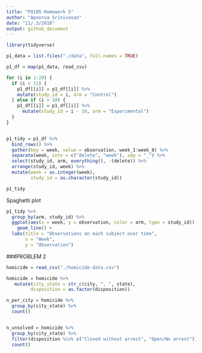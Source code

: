```yaml
---
title: "P8105 Homework 5"
author: "Apoorva Srinivasan"
date: "11/.3/2018"
output: github_document
---
```


```r
library(tidyverse)
```

```r
p1_data = list.files("./data", full.names = TRUE) 

p1_df = map(p1_data, read_csv) 

for (i in 1:20) {
  if (i < 11) {
    p1_df[[i]] = p1_df[[i]] %>% 
    mutate(study_id = i, arm = "Control")
  } else if (i > 10) {
    p1_df[[i]] = p1_df[[i]] %>% 
      mutate(study_id = i - 10, arm = "Experimental")
  }
}


p1_tidy = p1_df %>%
  bind_rows() %>%
  gather(key = week, value = observation, week_1:week_8) %>%
  separate(week, into = c("delete", "week"), sep = "_") %>%
  select(study_id, arm, everything(), -(delete)) %>%
  arrange(study_id, week) %>%
  mutate(week = as.integer(week), 
         study_id = as.character(study_id))

p1_tidy

```
Spaghetti plot

```r
p1_tidy %>%
  group_by(arm, study_id) %>% 
  ggplot(aes(x = week, y = observation, color = arm, type = study_id)) + 
    geom_line() +
  labs(title = "Observations on each subject over time",
       x = "Week", 
       y = "Observation")
```



###PROBLEM 2


```r
homicide = read_csv("./homicide-data.csv")
```

```r
homicide = homicide %>%
   mutate(city_state = str_c(city, ", ", state),
         disposition = as.factor(disposition))

```

```r
n_per_city = homicide %>%
  group_by(city_state) %>%
  count()


n_unsolved = homicide %>%
  group_by(city_state) %>%
  filter(disposition %in% c("Closed without arrest", "Open/No arrest")) %>%
  count()
```



